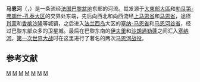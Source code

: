 {{expand|time=2010-08-06}}
{{不是|曼恩河}}
{{noteTA
|G1=法国地名
|G2=单位
}}
{{Infobox river
|name              = 马恩河
|name_native       = Marne
|image             = Bord de la Marne.jpg
|image_caption     = 马恩河畔
|map               = Marne (rivière).png
|source1_location  = [[朗格勒高原|朗格勒高原]]
|mouth             = [[塞纳河|塞纳河]]
|mouth_location    = [[沙朗通勒蓬|沙朗通勒蓬]]
|mouth_coordinates = {{coord|48|48|57|N|2|24|40|E|name=Seine-Marne|display=inline,title}}
|progression       = {{RSeine}}
|subdivision_type1 = [[世界政區索引|国家]]
|subdivision_name1 = {{FR}}
|length            = {{convert|514|km|mi|abbr=on}}
|source1_elevation = 
|discharge1_avg    = {{convert|100|m3/s|cuft/s|abbr=on}}
|basin_size        = {{convert|12800|km2|mi2|abbr=on}}
}}
'''马恩河'''（{{lang-fr|Marne}}，{{IPA-fr|maʁn|-|Fr-Paris--Marne.ogg}}）是一条流经[[法国|法国]][[巴黎盆地|巴黎盆地]]东部的河流。其发源于[[大東部大區|大東部大區]]和[[勃艮第-弗朗什-孔泰大区|勃艮第-弗朗什-孔泰大区]]的交界处东端，先后向西北和向西流经[[上马恩省|上马恩省]]和[[马恩省|马恩省]]，途径[[肖蒙|肖蒙]]和[[香槟沙隆|香槟沙隆]]等城镇，之后进入[[法兰西岛|法兰西岛]]大区的[[塞纳-马恩省|塞纳-马恩省]]和[[马恩河谷省|马恩河谷省]]，经过巴黎东部众多的卫星城。最后在巴黎东南的[[塞纳河畔伊夫里|伊夫里]]和[[沙朗通勒蓬|沙朗通勒蓬]]之间汇入[[塞纳河|塞纳河]]。[[第一次世界大战|第一次世界大战]]时在这里进行了著名的两次[[马恩河战役|马恩河战役]]。

==参考文献==
{{reflist}}

{{commons|Category:Marne River|马恩河}}

{{Authority control}}
{{France-geo-stub}}

[[Category:法國河流|M]]
[[Category:马恩省河流|M]]
[[Category:上马恩省河流|M]]
[[Category:埃纳省河流|M]]
[[Category:塞纳-马恩省河流|M]]
[[Category:塞纳-圣但尼省河流|M]]
[[Category:马恩河谷省河流|M]]